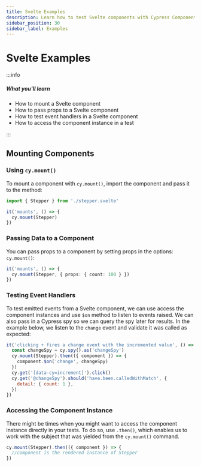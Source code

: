 ```yaml
---
title: Svelte Examples
description: Learn how to test Svelte components with Cypress Component Testing.
sidebar_position: 30
sidebar_label: Examples
---
```


<ProductHeading product="app" />

# Svelte Examples

:::info

##### <Icon name="question-circle" color="#4BBFD2" /> What you'll learn

- How to mount a Svelte component
- How to pass props to a Svelte component
- How to test event handlers in a Svelte component
- How to access the component instance in a test

:::

## Mounting Components

### Using `cy.mount()`

To mount a component with `cy.mount()`, import the component and pass it to the
method:

```ts
import { Stepper } from './stepper.svelte'

it('mounts', () => {
  cy.mount(Stepper)
})
```

### Passing Data to a Component

You can pass props to a component by setting props in the options: `cy.mount()`:

```ts
it('mounts', () => {
  cy.mount(Stepper, { props: { count: 100 } })
})
```

### Testing Event Handlers

To test emitted events from a Svelte component, we can use access the component
instances and use `$on` method to listen to events raised. We can also pass in a
Cypress spy so we can query the spy later for results. In the example below, we
listen to the `change` event and validate it was called as expected:

```js
it('clicking + fires a change event with the incremented value', () => {
  const changeSpy = cy.spy().as('changeSpy')
  cy.mount(Stepper).then(({ component }) => {
    component.$on('change', changeSpy)
  })
  cy.get('[data-cy=increment]').click()
  cy.get('@changeSpy').should('have.been.calledWithMatch', {
    detail: { count: 1 },
  })
})
```

### Accessing the Component Instance

There might be times when you might want to access the component instance
directly in your tests. To do so, use `.then()`, which enables us to work with
the subject that was yielded from the `cy.mount()` command.

```js
cy.mount(Stepper).then(({ component }) => {
  //component is the rendered instance of Stepper
})
```
